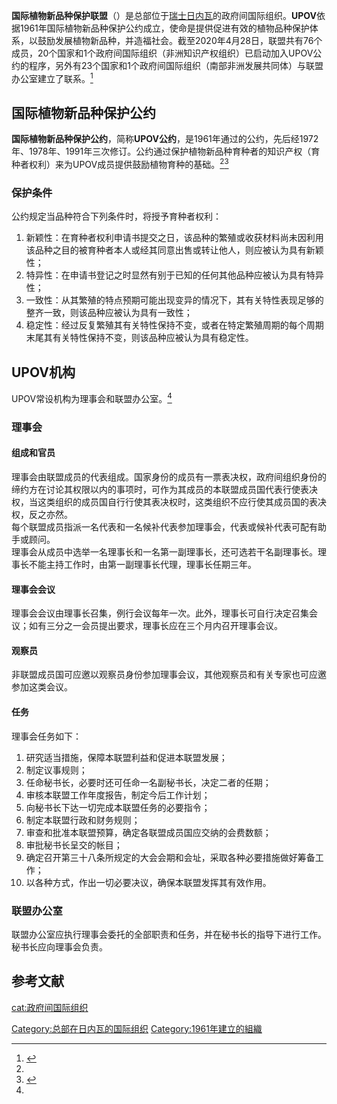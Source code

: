 {{Infobox organization
| name = 国际植物新品种保护联盟
| original_name = International Union For The Protection Of New Varieties Of Plants
| caption = logo
| abbreviation = UPOV
| formation = 1961年
| type = 政府间国际组织
| purpose = 保护植物新品种
| headquarters = {{flagcountry|CHE}}[[日内瓦|日内瓦]]
| membership = 76(2020)
| language = 英语<br>法语<br>德语<br>西班牙语
| leader_title = 秘书长
| leader_name = {{flagicon|SGP}}Daren Tang
| leader_title2 = 副秘书长
| leader_name2 = {{flagicon|GBR}}Peter Button
| parent_organization = [[世界知识产权组织|世界知识产权组织]]
| website = https://www.upov.int/
| logo = File:UPOV_logo.png
}}
'''国际植物新品种保护联盟'''（{{lang-en|International Union For The Protection Of New Varieties Of Plants - UPOV}}）是总部位于[[瑞士|瑞士]][[日内瓦|日内瓦]]的政府间国际组织。'''UPOV'''依据1961年国际植物新品种保护公约成立，使命是提供促进有效的植物品种保护体系，以鼓励发展植物新品种，并造福社会。截至2020年4月28日，联盟共有76个成员，20个国家和1个政府间国际组织（非洲知识产权组织）已启动加入UPOV公约的程序，另外有23个国家和1个政府间国际组织（南部非洲发展共同体）与联盟办公室建立了联系。<ref name=":0">{{Cite web|title=OVERVIEW OF UPOV|url=https://www.upov.int/edocs/pubdocs/en/upov_pub_437.pdf|publisher=UPOV|language=en|accessdate=2020-12-18|archive-date=2020-12-04|archive-url=https://web.archive.org/web/20201204162511/https://www.upov.int/edocs/pubdocs/en/upov_pub_437.pdf|dead-url=no}}</ref>

== 国际植物新品种保护公约 ==
'''国际植物新品种保护公约'''，简称'''UPOV公约'''，是1961年通过的公约，先后经1972年、1978年、1991年三次修订。公约通过保护植物新品种育种者的知识产权（育种者权利）来为UPOV成员提供鼓励植物育种的基础。<ref name=":0"/><ref name=":1">{{Cite web|title=国际植物新品种保护公约（1991）|url=http://ipr.mofcom.gov.cn/zhuanti/law/conventions/upov/upov_1991.html|language=zh-hans|publisher=中国保护知识产权网|accessdate=2020-12-18}}</ref>
=== 保护条件 ===
公约规定当品种符合下列条件时，将授予育种者权利：
# 新颖性：在育种者权利申请书提交之日，该品种的繁殖或收获材料尚未因利用该品种之目的被育种者本人或经其同意出售或转让他人，则应被认为具有新颖性；
# 特异性：在申请书登记之时显然有别于已知的任何其他品种应被认为具有特异性；
# 一致性：从其繁殖的特点预期可能出现变异的情况下，其有关特性表现足够的整齐一致，则该品种应被认为具有一致性；
# 稳定性：经过反复繁殖其有关特性保持不变，或者在特定繁殖周期的每个周期末尾其有关特性保持不变，则该品种应被认为具有稳定性。

== UPOV机构 ==
UPOV常设机构为理事会和联盟办公室。<ref name=":1"/>
=== 理事会 ===
==== 组成和官员 ====
理事会由联盟成员的代表组成。国家身份的成员有一票表决权，政府间组织身份的缔约方在讨论其权限以内的事项时，可作为其成员的本联盟成员国代表行使表决权，当这类组织的成员国自行行使其表决权时，这类组织不应行使其成员国的表决权，反之亦然。<br>每个联盟成员指派一名代表和一名候补代表参加理事会，代表或候补代表可配有助手或顾问。<br>理事会从成员中选举一名理事长和一名第一副理事长，还可选若干名副理事长。理事长不能主持工作时，由第一副理事长代理，理事长任期三年。
==== 理事会会议 ====
理事会会议由理事长召集，例行会议每年一次。此外，理事长可自行决定召集会议；如有三分之一会员提出要求，理事长应在三个月内召开理事会议。
==== 观察员 ====
非联盟成员国可应邀以观察员身份参加理事会议，其他观察员和有关专家也可应邀参加这类会议。
==== 任务 ====
理事会任务如下：
# 研究适当措施，保障本联盟利益和促进本联盟发展；
# 制定议事规则；
# 任命秘书长，必要时还可任命一名副秘书长，决定二者的任期；
# 审核本联盟工作年度报告，制定今后工作计划；
# 向秘书长下达一切完成本联盟任务的必要指令；
# 制定本联盟行政和财务规则；
# 审查和批准本联盟预算，确定各联盟成员国应交纳的会费数额；
# 审批秘书长呈交的帐目；
# 确定召开第三十八条所规定的大会会期和会址，采取各种必要措施做好筹备工作；
# 以各种方式，作出一切必要决议，确保本联盟发挥其有效作用。
=== 联盟办公室 ===
联盟办公室应执行理事会委托的全部职责和任务，并在秘书长的指导下进行工作。秘书长应向理事会负责。
== 参考文献 ==
{{reflist}}

[[cat:政府间国际组织|cat:政府间国际组织]]
[[Category:总部在日内瓦的国际组织|Category:总部在日内瓦的国际组织]]
[[Category:1961年建立的組織|Category:1961年建立的組織]]